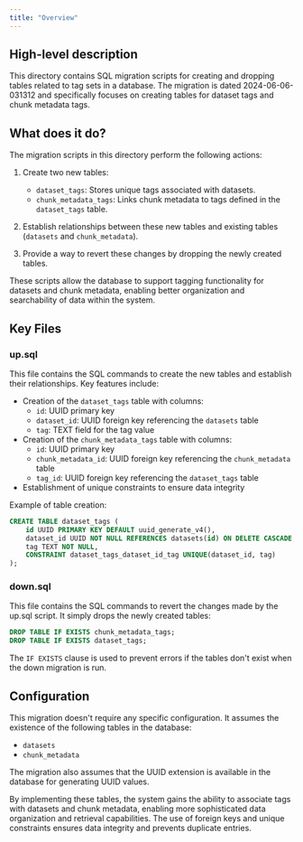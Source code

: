 ```yaml
---
title: "Overview"
---
```


## High-level description
This directory contains SQL migration scripts for creating and dropping tables related to tag sets in a database. The migration is dated 2024-06-06-031312 and specifically focuses on creating tables for dataset tags and chunk metadata tags.

## What does it do?
The migration scripts in this directory perform the following actions:

1. Create two new tables:
   - `dataset_tags`: Stores unique tags associated with datasets.
   - `chunk_metadata_tags`: Links chunk metadata to tags defined in the `dataset_tags` table.

2. Establish relationships between these new tables and existing tables (`datasets` and `chunk_metadata`).

3. Provide a way to revert these changes by dropping the newly created tables.

These scripts allow the database to support tagging functionality for datasets and chunk metadata, enabling better organization and searchability of data within the system.

## Key Files

### up.sql
This file contains the SQL commands to create the new tables and establish their relationships. Key features include:

- Creation of the `dataset_tags` table with columns:
  - `id`: UUID primary key
  - `dataset_id`: UUID foreign key referencing the `datasets` table
  - `tag`: TEXT field for the tag value
- Creation of the `chunk_metadata_tags` table with columns:
  - `id`: UUID primary key
  - `chunk_metadata_id`: UUID foreign key referencing the `chunk_metadata` table
  - `tag_id`: UUID foreign key referencing the `dataset_tags` table
- Establishment of unique constraints to ensure data integrity

Example of table creation:

```sql
CREATE TABLE dataset_tags (
    id UUID PRIMARY KEY DEFAULT uuid_generate_v4(),
    dataset_id UUID NOT NULL REFERENCES datasets(id) ON DELETE CASCADE,
    tag TEXT NOT NULL,
    CONSTRAINT dataset_tags_dataset_id_tag UNIQUE(dataset_id, tag)
);
```

### down.sql
This file contains the SQL commands to revert the changes made by the up.sql script. It simply drops the newly created tables:

```sql
DROP TABLE IF EXISTS chunk_metadata_tags;
DROP TABLE IF EXISTS dataset_tags;
```

The `IF EXISTS` clause is used to prevent errors if the tables don't exist when the down migration is run.

## Configuration
This migration doesn't require any specific configuration. It assumes the existence of the following tables in the database:

- `datasets`
- `chunk_metadata`

The migration also assumes that the UUID extension is available in the database for generating UUID values.

By implementing these tables, the system gains the ability to associate tags with datasets and chunk metadata, enabling more sophisticated data organization and retrieval capabilities. The use of foreign keys and unique constraints ensures data integrity and prevents duplicate entries.